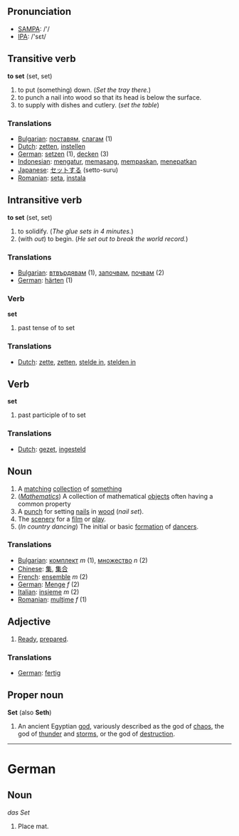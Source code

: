 == Pronunciation ==
*[[w:SAMPA|SAMPA]]: /'/
*[[w:IPA|IPA]]: /'sεt/

== Transitive verb ==

'''to set''' (set, set)

# to put (something) down.  (''Set the tray there.'')
# to punch a nail into wood so that its head is below the surface.
# to supply with dishes and cutlery. (''set the table'')

=== Translations ===
*[[Bulgarian]]: [[поставям]], [[слагам]] (1)
*[[Dutch]]: [[zetten]], [[instellen]]
*[[German]]: [[setzen]] (1), [[decken]] (3)
*[[Indonesian]]: [[atur|mengatur]], [[pasang|memasang]], [[pas|mempaskan]], [[tepat|menepatkan]]
*[[Japanese]]: [[セット]]する (setto-suru)
*[[Romanian]]: [[seta]], [[instala]]

== Intransitive verb ==

'''to set''' (set, set)

# to solidify. (''The glue sets in 4 minutes.'')
# (with ''out'') to begin.  (''He set out to break the world record.'')

=== Translations ===

*[[Bulgarian]]: [[втвърдявам]] (1), [[започвам]], [[почвам]] (2)
*[[German]]: [[härten]] (1)

=== Verb ===

'''set'''

# past tense of to set

=== Translations ===
*[[Dutch]]: [[zette]], [[zetten]], [[stelde in]], [[stelden in]]

== Verb ==

'''set'''

# past participle of to set

=== Translations ===
*[[Dutch]]: [[gezet]], [[ingesteld]]

== Noun ==

# A [[match]]ing [[collection]] of [[something]]
# (''[[Mathematics]]'') A collection of mathematical [[object]]s often having a common property
# A [[punch]] for setting [[nail]]s in [[wood]] (''nail set'').
# The [[scenery]] for a [[film]] or [[play]].
# (''In country dancing'') The initial or basic [[formation]] of [[dancer]]s.

=== Translations ===
*[[Bulgarian]]: [[комплект]] ''m'' (1), [[множество]] ''n'' (2)
*[[Chinese]]: [[集]], [[集合]]
*[[French]]:  [[ensemble]] ''m'' (2)
*[[German]]: [[Menge]] ''f'' (2)
*[[Italian]]: [[insieme]] ''m'' (2)
*[[Romanian]]: [[mulţime]] ''f'' (1)

== Adjective==

# [[Ready]], [[prepared]].

===Translations===
*[[German]]: [[fertig]]

== Proper noun ==
'''Set''' (also '''Seth''')

# An ancient Egyptian [[god]], variously described as the god of [[chaos]], the god of [[thunder]] and [[storms]], or the god of [[destruction]].

----
=German=
==Noun==
''das Set''

# Place mat.